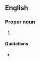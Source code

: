 ==English==

===Proper noun===
{{en-proper noun}}

# {{abbreviation of|[[w:U.S. Naval Forces Central Command|US Naval Forces Central Command]]|lang=en}}

====Quotations====
* {{seeCites}}